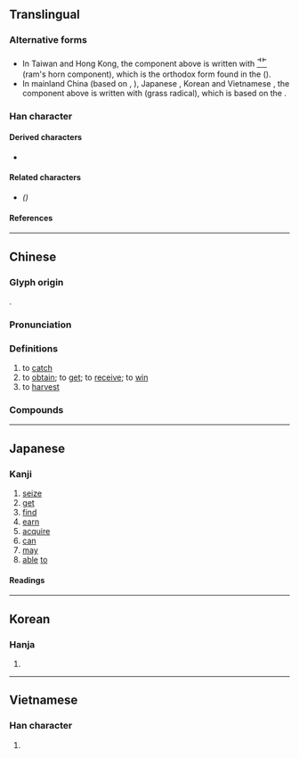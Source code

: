 {{also|获}}
{{character info}}
==Translingual==

===Alternative forms===
* In Taiwan and Hong Kong, the component above <big>{{l|mul|蒦}}</big> is written with <span style="font-size:large;">[[⻀]]</span> (ram's horn component), which is the orthodox form found in the {{w|Shuowen Jiezi}} ({{w2|zh|說文解字}}).
* In mainland China (based on {{w|Xin Zixing}}, {{w2|zh|新字形}}), Japanese {{w|kanji}}, Korean {{w|hanja}} and Vietnamese {{w|History of writing in Vietnam|Nôm}}, the component above <big>{{l|mul|蒦}}</big> is written with <span style="font-size:large;">{{l|mul|艹}}</span> (grass radical), which is based on the {{w|Kangxi dictionary}}.

===Han character===
{{Han char|rn=94|rad=犬|as=14|sn=17|snm++=16|four=44247|canj=KHTOE|ids=⿰犭蒦}}

====Derived characters====
* {{l|mul|[[𫾢]]}} <!-- Note: 𤄀 and 𫻞 are derived from 𫉬 not 獲 -->

====Related characters====
* {{l|mul|[[获]]}} ''({{w|Simplified Chinese}})''

====References====
{{Han ref|kx=0720.190|dkj=20758|dj=1132.060|hdz=21370.060|uh=7372}}

----

==Chinese==
{{zh-forms|s=获|alt=*⿱艹⿰犭隻}}

===Glyph origin===
{{Han etym}}
{{Han compound|犬|alt1=犭|蒦|c1=s|c2=p|ls=psc}}.

===Pronunciation===
{{zh-pron
|m=huò
|c=wok6
|h=pfs=fe̍t;gd=fêd6
|md=hĕk 
|mn=qz:hia̍k/tw,xm,zz:he̍k
|mn-t=uag8
|mc=y
|oc=y
|ma=
|cat=v
}}

===Definitions===
{{zh-hanzi}}

# to [[catch]]
# to [[obtain]]; to [[get]]; to [[receive]]; to [[win]]
# to [[harvest]]

===Compounds===
{{zh-der|獲得|獲得性|獲得性免疫|獲獎|獲救|獲利|獲取|獲勝|獲釋|獲悉|獲知|獲致|獲准|幸獲識荊|如獲珍寶|俘獲|係獲|不勞而獲|弋獲|創獲|一無所獲|尋獲|大獲全勝|人贓俱獲|如獲至寶|不獲|大有斬獲|先難後獲|拿獲|拾獲|摧堅獲醜|擒獲|獲益匪淺|獲利率|捕獲|探驪獲珠|獲益良多|抄獲|田父之獲|獲益不淺|獲咎|漁獲|漁獲量|破獲|收獲|獲益|截獲|斬獲|獲捷|獲罪|獲利倍蓰|撐頭獲腦|接獲|獲戾|盤獲|查獲|榮獲|野獲編|虜獲|繳獲|致獲|起獲|辭不獲命|臧獲|緝獲|獵獲}}

{{zh-cat|Intermediate}}

----

==Japanese==

===Kanji===
{{ja-kanji|grade=c|rs=犬14}}

# [[seize]]
# [[get]]
# [[find]]
# [[earn]]
# [[acquire]]
# [[can]]
# [[may]]
# [[able]] [[to]]

====Readings====
{{ja-readings
|goon=わく
|kanon=かく
|kun=え-る
}}

----

==Korean==

===Hanja===
{{ko-hanja|hangeul=[[획]], [[확]]|eumhun=|rv=hoek, hwak|mr=hoek, hwak|y=hoyk, hwak}}

# {{rfdef|ko|sort=犬14}}

----

==Vietnamese==

===Han character===
{{vi-readings|reading=hoạch, oách|rs=犬14}}

# {{rfdef|vi|sort=犬14}}